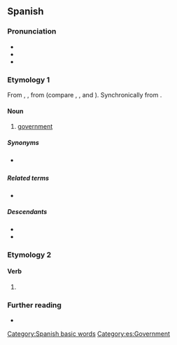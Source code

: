 ==Spanish==

===Pronunciation===
* {{es-IPA}}
* {{rhymes|eɾno|lang=es}}
* {{hyph|go|bier|no|lang=es}}

===Etymology 1===
From {{inh|es|osp|gouierno}}, {{m|osp|gouernio}}, from {{m|osp|gouernar||to govern}} (compare {{cog|ca|govern}}, {{cog|gl|goberno}}, {{cog|it|governo}} and {{cog|pt|governo}}). Synchronically from {{m|es|gobernar||to govern}}.

====Noun====
{{es-noun|m}}

# [[government]]

=====Synonyms=====
* {{l|es|gobernamiento}} {{qualifier|rare}}

=====Related terms=====
* {{l|es|gobernar}}

=====Descendants=====
* {{desc|eu|gobernu}}
* {{desc|tl|gobyerno}}

===Etymology 2===
{{nonlemma}}

====Verb====
{{head|es|verb form}}

# {{es-verb form of|person=first-person|number=singular|tense=present|mood=indicative|ending=ar|gobernar}}

===Further reading===
* {{R:DRAE 2001}}

[[Category:Spanish basic words]]
[[Category:es:Government]]